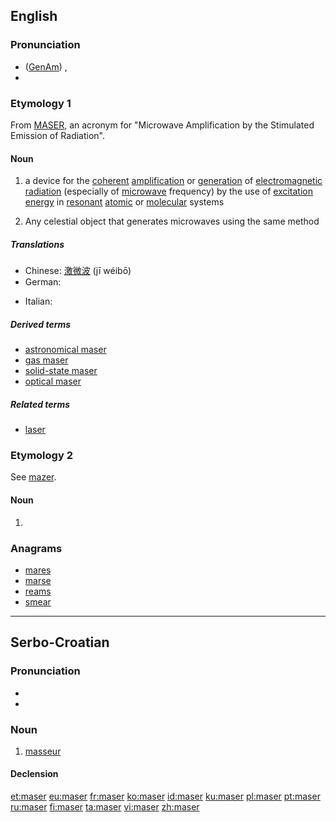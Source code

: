 {{also|MASER|Maser}}
==English==
{{wikipedia}}

===Pronunciation===
* ([[GenAm]]) {{IPA|/ˈmeɪzɚ/}}, {{X-SAMPA|/"meIz@`/}}
* {{rhymes|eɪzə(r)}}

===Etymology 1===
From [[MASER]], an acronym for "Microwave Amplification by the Stimulated Emission of Radiation".

====Noun====
{{en-noun}}

# {{physics}} a device for the [[coherent]] [[amplification]] or [[generation]] of [[electromagnetic radiation]] (especially of [[microwave]] frequency) by the use of [[excitation energy]] in [[resonant]] [[atomic]] or [[molecular]] systems
# {{astronomy}} Any celestial object that generates microwaves using the same method

=====Translations=====
{{trans-top|beam of microwaves}}
* Chinese: [[激微波]] (jī wéibō)
* German: {{t-|de|Maser|m}}
{{trans-mid}}
* Italian: {{t-|it|maser|m}}
{{trans-bottom}}

=====Derived terms=====
* [[astronomical maser]]
* [[gas maser]]
* [[solid-state maser]]
* [[optical maser]]

=====Related terms=====
* [[laser]]

===Etymology 2===
See [[mazer]].

====Noun====
{{en-noun}}

# {{obsolete spelling of|mazer}}

===Anagrams===
* [[mares#English|mares]]
* [[marse#English|marse]]
* [[reams#English|reams]]
* [[smear#English|smear]]

----

==Serbo-Croatian==

===Pronunciation===
* {{IPA|/mǎseːr/|lang=sh}}
* {{hyphenation|ma|ser}}

===Noun===
{{sh-noun|g=m|head=màsēr|r|масер|ма̀се̄р}}

# [[masseur]]

====Declension====
{{sh-decl-noun
|màsēr|maseri
|maséra|masera
|maseru|maserima
|masera|masere
|maseru|maseri
|maseru|maserima
|maserom|maserima
}}

[[et:maser]]
[[eu:maser]]
[[fr:maser]]
[[ko:maser]]
[[id:maser]]
[[ku:maser]]
[[pl:maser]]
[[pt:maser]]
[[ru:maser]]
[[fi:maser]]
[[ta:maser]]
[[vi:maser]]
[[zh:maser]]